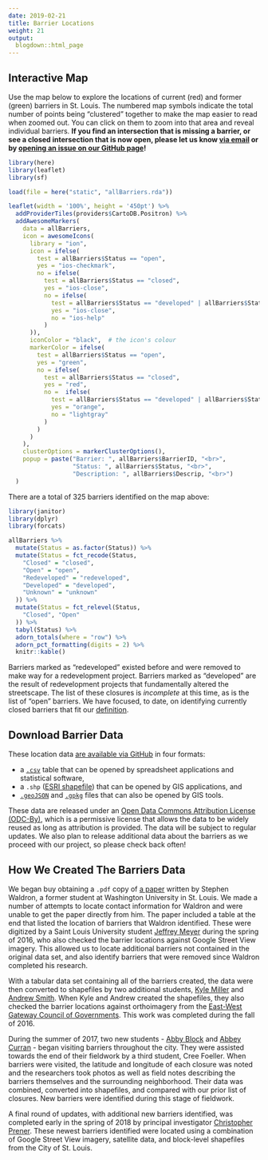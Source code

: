 ```yaml
---
date: 2019-02-21
title: Barrier Locations
weight: 21
output:
  blogdown::html_page
---
```


## Interactive Map
Use the map below to explore the locations of current (red) and former (green) barriers in St. Louis. The numbered map symbols  indicate the total number of points being "clustered" together to make the map easier to read when zoomed out. You can click on them to zoom into that area and reveal individual barriers. **If you find an intersection that is missing a barrier, or see a closed intersection that is now open, please let us know [via email](mailto:chris.prener@slu.edu) or by [opening an issue on our GitHub page](https://github.com/chris-prener/barriers-data/issues)!** 
<p> </p>
```r
library(here)
library(leaflet)
library(sf)

load(file = here("static", "allBarriers.rda"))

leaflet(width = '100%', height = '450pt') %>% 
  addProviderTiles(providers$CartoDB.Positron) %>% 
  addAwesomeMarkers(
    data = allBarriers, 
    icon = awesomeIcons(
      library = "ion",
      icon = ifelse(
        test = allBarriers$Status == "open",
        yes = "ios-checkmark", 
        no = ifelse(
          test = allBarriers$Status == "closed",
          yes = "ios-close",
          no = ifelse(
            test = allBarriers$Status == "developed" | allBarriers$Status == "redeveloped",
            yes = "ios-close",
            no = "ios-help"
          )
      )),
      iconColor = "black",  # the icon's colour
      markerColor = ifelse(
        test = allBarriers$Status == "open",  
        yes = "green",  
        no = ifelse(
          test = allBarriers$Status == "closed",
          yes = "red", 
          no =  ifelse(
            test = allBarriers$Status == "developed" | allBarriers$Status == "redeveloped",
            yes = "orange",
            no = "lightgray"
          )
        ) 
      )
    ),
    clusterOptions = markerClusterOptions(),
    popup = paste("Barrier: ", allBarriers$BarrierID, "<br>",
                  "Status: ", allBarriers$Status, "<br>",
                  "Description: ", allBarriers$Descrip, "<br>")
  )
```
<p> </p>
There are a total of 325 barriers identified on the map above:
```r
library(janitor)
library(dplyr)
library(forcats)

allBarriers %>%
  mutate(Status = as.factor(Status)) %>%
  mutate(Status = fct_recode(Status,
    "Closed" = "closed",
    "Open" = "open",
    "Redeveloped" = "redeveloped",
    "Developed" = "developed",
    "Unknown" = "unknown"
  )) %>% 
  mutate(Status = fct_relevel(Status,
    "Closed", "Open"
  )) %>%
  tabyl(Status) %>%
  adorn_totals(where = "row") %>%
  adorn_pct_formatting(digits = 2) %>%
  knitr::kable()
```

Barriers marked as "redeveloped" existed before and were removed to make way for a redevelopment project. Barriers marked as "developed" are the result of redevelopment projects that fundamentally altered the streetscape. The list of these closures is *incomplete* at this time, as is the list of "open" barriers. We have focused, to date, on identifying currently closed barriers that fit our [definition](/background/).

## Download Barrier Data
These location data [are available via GitHub](https://github.com/chris-prener/barriers-data) in four formats: 

* a [`.csv`](https://en.wikipedia.org/wiki/Comma-separated_values) table that can be opened by spreadsheet applications and statistical software, 
* a `.shp` ([ESRI shapefile](https://en.wikipedia.org/wiki/Shapefile)) that can be opened by GIS applications, and 
* [`.geoJSON`](https://en.wikipedia.org/wiki/GeoJSON) and [`.gpkg`](https://en.wikipedia.org/wiki/GeoPackage) files that can also be opened by GIS tools. 

These data are released under an [Open Data Commons Attribution License (ODC-By)](http://opendatacommons.org/licenses/by/1.0/), which is a permissive license that allows the data to be widely reused as long as attribution is provided. The data will be subject to regular updates. We also plan to release additional data about the barriers as we proceed with our project, so please check back often!

## How We Created The Barriers Data
We began buy obtaining a `.pdf` copy of [a paper](https://www.scribd.com/document/31154170/Streets-Not-Through-Analysis-of-the-Blockages-and-Barricades-to-the-St-Louis-Street-Network) written by Stephen Waldron, a former student at Washington University in St. Louis. We made a number of attempts to locate contact information for Waldron and were unable to get the paper directly from him. The paper included a table at the end that listed the location of barriers that Waldron identified. These were digitized by a Saint Louis University student [Jeffrey Meyer](/team) during the spring of 2016, who also checked the barrier locations against Google Street View imagery. This allowed us to locate additional barriers not contained in the original data set, and also identify barriers that were removed since Waldron completed his research.

With a tabular data set containing all of the barriers created, the data were then converted to shapefiles by two additional students, [Kyle Miller](/team) and [Andrew Smith](/team). When Kyle and Andrew created the shapefiles, they also checked the barrier locations against orthoimagery from the [East-West Gateway Council of Governments](http://www.ewgateway.org/research-center/gis-maps/). This work was completed during the fall of 2016.

During the summer of 2017, two new students - [Abby Block](/team) and [Abbey Curran](/team) - began visiting barriers throughout the city. They were assisted towards the end of their fieldwork by a third student, Cree Foeller. When barriers were visited, the latitude and longitude of each closure was noted and the researchers took photos as well as field notes describing the barriers themselves and the surrounding neighborhood. Their data was combined, converted into shapefiles, and compared with our prior list of closures. New barriers were identified during this stage of fieldwork.

A final round of updates, with additional new barriers identified, was completed early in the spring of 2018 by principal investigator [Christopher Prener](/team). These newest barriers identified were located using a combination of Google Street View imagery, satellite data, and block-level shapefiles from the City of St. Louis.
